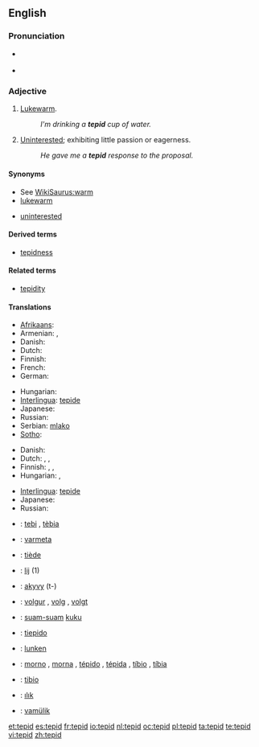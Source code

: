 ==English==

===Pronunciation===
* {{a|UK}} {{IPA|/ˈte.pɪd/}}
* {{audio|en-us-tepid.ogg|Audio (US)}}

===Adjective===
{{en-adj|-}}

# [[lukewarm|Lukewarm]].
#: ''I'm drinking a '''tepid''' cup of water.''
# [[uninterested|Uninterested]]; exhibiting little passion or eagerness.
#: ''He gave me a '''tepid''' response to the proposal.''

====Synonyms====
* See [[WikiSaurus:warm]]
* [[lukewarm]]
* {{sense|exhibiting little passion}} [[uninterested]]

====Derived terms====
* [[tepidness]]

====Related terms====
* [[tepidity]]

====Translations====
{{trans-top|lukewarm}}
* [[Afrikaans]]: {{t-|af|lou|xs=Afrikaans}}
* Armenian: {{t-|hy|տաքավուն|tr=tak’avun}},  {{t-|hy|գոլ|tr=gol}}
* Danish: {{t-|da|lunken}}
* Dutch: {{t+|nl|lauw}}
* Finnish: {{t-|fi|haalea}}
* French: {{t|fr|tiède}}
* German: {{t+|de|lauwarm}}
{{trans-mid}}
* Hungarian: {{t+|hu|langyos}}
* [[Interlingua]]: [[tepide]]
* Japanese: {{t|ja|ぬるい|tr=nurui}}
* Russian: {{t+|ru|тепловатый|tr=t'eplovátyj}}
* Serbian: [[mlako]] {{n}}
* [[Sotho]]: {{t-|st|fofo|xs=Sotho}}
{{trans-bottom}}

{{trans-top|uninterested}}
* Danish: {{t-|da|lunken}}
* Dutch: {{t+|nl|lauw}}, {{t+|nl|flauw}}, {{t|nl|ongeïnterresseerd}}
* Finnish: {{t-|fi|viileä}},  {{t-|fi|laimea}},  {{t+|fi|vaimea}}
* Hungarian: {{t+|hu|langyos}}, {{t-|hu|lagymatag}}
{{trans-mid}}
* [[Interlingua]]: [[tepide]]
* Japanese: {{t|ja|冷めた|tr=sameta}}
* Russian: {{t|ru|прохладный|tr=proχládnyj}}
{{trans-bottom}}

{{checktrans-top}}
* {{ttbc|Catalan}}: [[tebi]] {{m}}, [[tèbia]] {{f}}
* {{ttbc|Esperanto}}: [[varmeta]]
* {{ttbc|French}}: [[tiède]] {{m|f}}
* {{ttbc|West Frisian}}: [[lij]] (1)
* {{ttbc|Guaraní}}: [[akyvy]] (t-)
* {{ttbc|Icelandic}}: [[volgur]] {{m}}, [[volg]] {{f}}, [[volgt]] {{n}}
* {{ttbc|Indonesian}}: [[suam-suam]] [[kuku]]
* {{ttbc|Italian}}: [[tiepido]]
{{checktrans-mid}}
* {{ttbc|Norwegian}}: [[lunken]]
* {{ttbc|Portuguese}}: [[morno]] {{m}}, [[morna]] {{f}}, [[tépido]] {{m}}, [[tépida]] {{f}}, [[tíbio]] {{m}}, [[tíbia]] {{f}}
* {{ttbc|Spanish}}: [[tibio]]
* {{ttbc|Turkish}}: [[ılık]]
* {{ttbc|Volapük}}: [[vamülik]]
{{checktrans-bottom}}

[[et:tepid]]
[[es:tepid]]
[[fr:tepid]]
[[io:tepid]]
[[nl:tepid]]
[[oc:tepid]]
[[pl:tepid]]
[[ta:tepid]]
[[te:tepid]]
[[vi:tepid]]
[[zh:tepid]]